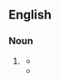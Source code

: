 ==English==

===Noun===
{{head|en|noun}}

# {{lb|en|rare}} {{alternative spelling of|centzontle|lang=en}}
#* {{quote-text|lang=en|year=1845|author=Joseph Holt Ingraham|title=Montezuma, the Serf, or the Revolt of the Mexitli|volume=2|page=18|passage=likening thee to some huge condor of the Cotopal peak making love to the singing '''''cenzontli'''''.}}
#* {{quote-text|lang=en|year=1855|author=Alice Cary|title=Poems|page=373|passage=Or shall the soft '''cenzontli''' hush its song}}